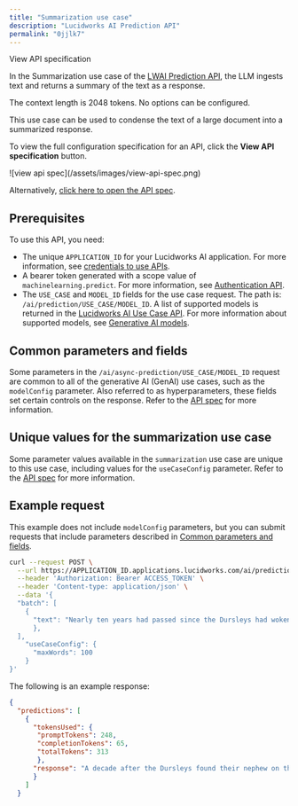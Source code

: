 ```yaml
---
title: "Summarization use case"
description: "Lucidworks AI Prediction API"
permalink: "0jjlk7"
---
```


View API specification

In the Summarization use case of the [LWAI Prediction API](/lw-platform/ai/8bx4m9/prediction-api), the LLM ingests text and returns a summary of the text as a response.

The context length is 2048 tokens. No options can be configured.

This use case can be used to condense the text of a large document into a summarized response.

<Note>

To view the full configuration specification for an API, click the **View API specification** button.

<Frame>![view api spec](/assets/images/view-api-spec.png)</Frame>

Alternatively, [click here to open the API spec](?open-api=true).

</Note>



## Prerequisites

To use this API, you need:

* The unique `APPLICATION_ID` for your Lucidworks AI application. For more information, see [credentials to use APIs](/lw-platform/platform/oqzogo/index#credentials).
* A bearer token generated with a scope value of `machinelearning.predict`. For more information, see [Authentication API](/lw-platform/ai/oa96k5/authentication-api).
* The `USE_CASE` and `MODEL_ID` fields for the use case request. The path is: `/ai/prediction/USE_CASE/MODEL_ID`. A list of supported models is returned in the [Lucidworks AI Use Case API](/lw-platform/ai/0stpyb/use-case-api). For more information about supported models, see [Generative AI models](/lw-platform/ai/r7ai90/generative-ai#generative-ai-models).

## Common parameters and fields

Some parameters in the `/ai/async-prediction/USE_CASE/MODEL_ID` request are common to all of the generative AI (GenAI) use cases, such as the `modelConfig` parameter.
Also referred to as hyperparameters, these fields set certain controls on the response.
Refer to the [API spec](?open-api=true) for more information.

## Unique values for the summarization use case

Some parameter values available in the `summarization` use case are unique to this use case, including values for the `useCaseConfig` parameter.
Refer to the [API spec](?open-api=true) for more information.

## Example request

This example does not include `modelConfig` parameters, but you can submit requests that include parameters described in [Common parameters and fields](#common-parameters-and-fields).

```bash
curl --request POST \
  --url https://APPLICATION_ID.applications.lucidworks.com/ai/prediction/summarization/MODEL_ID \
  --header 'Authorization: Bearer ACCESS_TOKEN' \
  --header 'Content-type: application/json' \
  --data '{
  "batch": [
    {
      "text": "Nearly ten years had passed since the Dursleys had woken up to find their nephew on the front step, but Privet Drive had hardly changed at all. The sun rose on the same tidy front gardens and lit up the brass number four on the Dursleys'\'' front door; it crept into their living room, which was almost exactly the same as it had been on the night when Mr. Dursley had seen that fateful news report about the owls. Only the photographs on the mantelpiece really showed how much time had passed. Ten years ago, there had been lots of pictures of what looked like a large pink beach ball wearing different-colored bonnets - but Dudley Dursley was no longer a baby, and now the photographs showed a large blond boy riding his first bicycle, on a carousel at the fair, playing a computer game with his father, being hugged and kissed by his mother. The room held no sign at all that another boy lived in the house, too."
      },
  ],
    "useCaseConfig": {
      "maxWords": 100
    }
}'

```

The following is an example response:

```json
{
  "predictions": [
    {
      "tokensUsed": {
       "promptTokens": 248,
       "completionTokens": 65,
       "totalTokens": 313
       },
      "response": "A decade after the Dursleys found their nephew on their doorstep, Privet Drive remains largely unchanged. The only noticeable difference is in the family photographs, which now depict Dudley Dursley as a large blond boy engaged in various activities, replacing his baby pictures. There is no indication of another boy living in the house."
      }
    ]
  }

```
